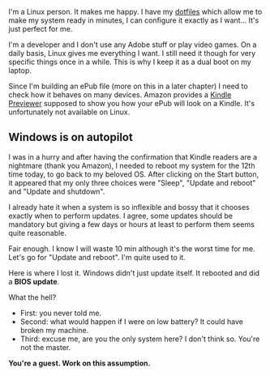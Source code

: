 

<ArticleLayout title={title} description={description} publishedAt={publishedAt}>

I'm a Linux person. It makes me happy. I have my [dotfiles](https://github.com/Einenlum/dotfiles-manjaro) which allow me to make my system ready in minutes, I can configure it exactly as I want… It's just perfect for me.

I'm a developer and I don't use any Adobe stuff or play video games. On a daily basis, Linux gives me everything I want.
I still need it though for very specific things once in a while. This is why I keep it as a dual boot on my laptop.

Since I'm building an ePub file (more on this in a later chapter) I need to check how it behaves on many devices. Amazon provides a [Kindle Previewer](https://kdp.amazon.com/en_US/help/topic/G202131170) supposed to show you how your ePub will look on a Kindle. It's unfortunately not available on Linux.

## Windows is on autopilot

I was in a hurry and after having the confirmation that Kindle readers are a nightmare (thank you Amazon), I needed to reboot my system for the 12th time today, to go back to my beloved OS. After clicking on the Start button, it appeared that my only three choices were "Sleep", "Update and reboot" and "Update and shutdown".

I already hate it when a system is so inflexible and bossy that it chooses exactly when to perform updates. I agree, some updates should be mandatory but giving a few days or hours at least to perform them seems quite reasonable.

Fair enough. I know I will waste 10 min although it's the worst time for me. Let's go for "Update and reboot". I'm quite used to it.

Here is where I lost it. Windows didn't just update itself. It rebooted and did a **BIOS update**.

What the hell?

- First: you never told me.
- Second: what would happen if I were on low battery? It could have broken my machine.
- Third: excuse me, are you the only system here? I don't think so. You're not the master.

**You're a guest. Work on this assumption.**

</ArticleLayout>
